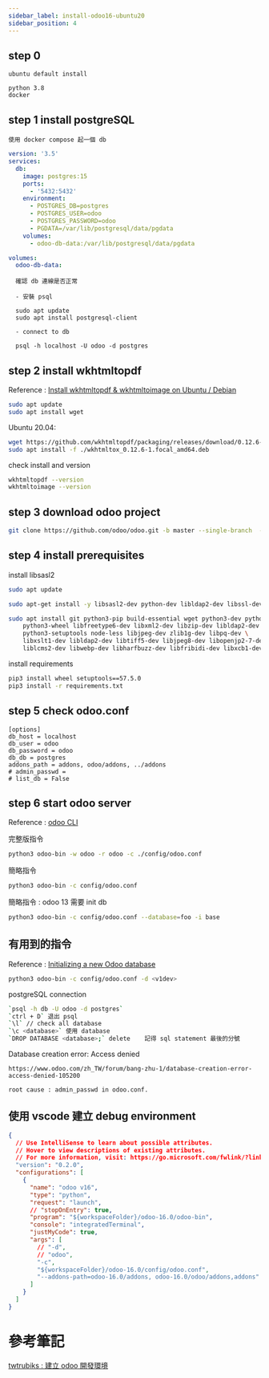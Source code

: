 ```yaml
---
sidebar_label: install-odoo16-ubuntu20
sidebar_position: 4
---
```


## step 0

    ubuntu default install

    python 3.8
    docker

## step 1 install postgreSQL

    使用 docker compose 起一個 db

```yml title="docker-compose.yml"
version: '3.5'
services:
  db:
    image: postgres:15
    ports:
      - '5432:5432'
    environment:
      - POSTGRES_DB=postgres
      - POSTGRES_USER=odoo
      - POSTGRES_PASSWORD=odoo
      - PGDATA=/var/lib/postgresql/data/pgdata
    volumes:
      - odoo-db-data:/var/lib/postgresql/data/pgdata

volumes:
  odoo-db-data:
```

      確認 db 連線是否正常

      - 安裝 psql

      sudo apt update
      sudo apt install postgresql-client

      - connect to db

      psql -h localhost -U odoo -d postgres

## step 2 install wkhtmltopdf

Reference : [Install wkhtmltopdf & wkhtmltoimage on Ubuntu / Debian](https://computingforgeeks.com/install-wkhtmltopdf-on-ubuntu-debian-linux/?expand_article=1)

```zsh
sudo apt update
sudo apt install wget
```

Ubuntu 20.04:

```zsh
wget https://github.com/wkhtmltopdf/packaging/releases/download/0.12.6-1/wkhtmltox_0.12.6-1.focal_amd64.deb
sudo apt install -f ./wkhtmltox_0.12.6-1.focal_amd64.deb
```

check install and version

```zsh
wkhtmltopdf --version
wkhtmltoimage --version
```

## step 3 download odoo project

```zsh
git clone https://github.com/odoo/odoo.git -b master --single-branch  --depth=1
```

## step 4 install prerequisites

install libsasl2

```zsh
sudo apt update

sudo apt-get install -y libsasl2-dev python-dev libldap2-dev libssl-dev ttf-wqy-zenhei ttf-wqy-microhei

sudo apt install git python3-pip build-essential wget python3-dev python3-venv \
    python3-wheel libfreetype6-dev libxml2-dev libzip-dev libldap2-dev libsasl2-dev \
    python3-setuptools node-less libjpeg-dev zlib1g-dev libpq-dev \
    libxslt1-dev libldap2-dev libtiff5-dev libjpeg8-dev libopenjp2-7-dev \
    liblcms2-dev libwebp-dev libharfbuzz-dev libfribidi-dev libxcb1-dev
```

install requirements

```zsh
pip3 install wheel setuptools==57.5.0
pip3 install -r requirements.txt
```

## step 5 check odoo.conf

```shell
[options]
db_host = localhost
db_user = odoo
db_password = odoo
db_db = postgres
addons_path = addons, odoo/addons, ../addons
# admin_passwd =
# list_db = False
```

## step 6 start odoo server

Reference : [odoo CLI](https://www.odoo.com/documentation/13.0/developer/cli.html)

完整版指令

```zsh
python3 odoo-bin -w odoo -r odoo -c ./config/odoo.conf
```

簡略指令

```zsh
python3 odoo-bin -c config/odoo.conf
```

簡略指令 : odoo 13 需要 init db

```zsh
python3 odoo-bin -c config/odoo.conf --database=foo -i base
```

## 有用到的指令

Reference : [Initializing a new Odoo database](https://subscription.packtpub.com/book/business-and-other/9781784392796/1/ch01lvl1sec10/initializing-a-new-odoo-database)

```zsh
python3 odoo-bin -c config/odoo.conf -d <v1dev>
```

postgreSQL connection

```zsh
`psql -h db -U odoo -d postgres`
`ctrl + D` 退出 psql
`\l` // check all database
`\c <database>` 使用 database
`DROP DATABASE <database>;` delete    記得 sql statement 最後的分號
```

Database creation error: Access denied

```
https://www.odoo.com/zh_TW/forum/bang-zhu-1/database-creation-error-access-denied-105200

root cause : admin_passwd in odoo.conf.
```

## 使用 vscode 建立 debug environment

```json title=".vscode/launch.json"
{
  // Use IntelliSense to learn about possible attributes.
  // Hover to view descriptions of existing attributes.
  // For more information, visit: https://go.microsoft.com/fwlink/?linkid=830387
  "version": "0.2.0",
  "configurations": [
    {
      "name": "odoo v16",
      "type": "python",
      "request": "launch",
      // "stopOnEntry": true,
      "program": "${workspaceFolder}/odoo-16.0/odoo-bin",
      "console": "integratedTerminal",
      "justMyCode": true,
      "args": [
        // "-d",
        // "odoo",
        "-c",
        "${workspaceFolder}/odoo-16.0/config/odoo.conf",
        "--addons-path=odoo-16.0/addons, odoo-16.0/odoo/addons,addons"
      ]
    }
  ]
}
```

# 參考筆記

[twtrubiks : 建立 odoo 開發環境 ](https://github.com/twtrubiks/odoo-development-environment-tutorial)
